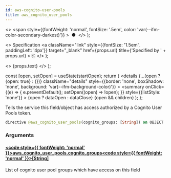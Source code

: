 ```yaml
---
id: aws-cognito-user-pools
title: aws_cognito_user_pools
---
```


  <>
    <span
      style={{fontWeight: 'normal', fontSize: '.5em', color: 'var(--ifm-color-secondary-darkest)'}}
    >
      &nbsp;●&nbsp;
    </span>
  </>
);

  <>
    Specification
    <a
      className="link"
      style={{fontSize: '1.5em', paddingLeft: '4px'}}
      target="_blank"
      href={props.url}
      title={'Specified by ' + props.url}
    >
      ⎘
    </a>
  </>
);

  <>
    <span className={props.class}>{props.text}</span>
  </>
);


  const [open, setOpen] = useState(startOpen);
  return (
    <details
      {...(open ? {open: true} : {})}
      className="details"
      style={{border: 'none', boxShadow: 'none', background: 'var(--ifm-background-color)'}}
    >
      <summary
        onClick={(e) => {
          e.preventDefault();
          setOpen((open) => !open);
        }}
        style={{listStyle: 'none'}}
      >
        {open ? dataOpen : dataClose}
      </summary>
      {open && children}
    </details>
  );
};

Tells the service this field/object has access authorized by a Cognito User Pools token.

```graphql
directive @aws_cognito_user_pools(cognito_groups: [String]) on OBJECT | FIELD_DEFINITION
```

### Arguments

#### [<code style={{ fontWeight: 'normal' }}>aws_cognito_user_pools.<b>cognito_groups</b></code>](#)<Bullet />[<code style={{ fontWeight: 'normal' }}><b>[String]</b></code>](/docs/apis/graphql/types/scalars/string.mdx) <Badge class="badge badge--secondary " text="list"/> <Badge class="badge badge--secondary " text="scalar"/>

List of cognito user pool groups which have access on this field
